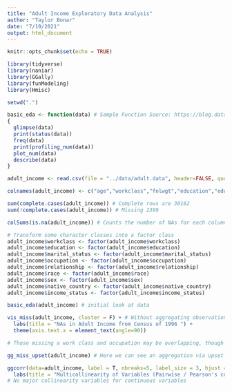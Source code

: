 ```yaml
---
title: "Adult Income Exploratory Data Analysis"
author: "Taylor Bonar"
date: "7/19/2021"
output: html_document
---
```


```r
knitr::opts_chunk$set(echo = TRUE)

library(tidyverse)
library(naniar)
library(GGally)
library(funModeling)
library(Hmisc)

setwd(".")

basic_eda <- function(data) # Sample Function Source: https://blog.datascienceheroes.com/exploratory-data-analysis-in-r-intro/
{
  glimpse(data)
  print(status(data))
  freq(data) 
  print(profiling_num(data))
  plot_num(data)
  describe(data)
}

```

```r

adult_income <- read.csv(file = "../data/adult.data", header=FALSE, quote="", na.strings = "?")

colnames(adult_income) <- c("age","workclass","fnlwgt","education","education_num","marital_status","occupation","relationship","race","sex","capital_gain","capital_loss","hours_per_week","native_country","income_status")

sum(complete.cases(adult_income)) # Complete rows are 30162
sum(!complete.cases(adult_income)) # Missing 2399 

colSums(is.na(adult_income)) # Counts the number of NAs for each column - majority in occupation, workclass, and native_country

# Transform some character classes into a factor class
adult_income$workclass <- factor(adult_income$workclass)
adult_income$education <- factor(adult_income$education)
adult_income$marital_status <- factor(adult_income$marital_status)
adult_income$occupation <- factor(adult_income$occupation)
adult_income$relationship <- factor(adult_income$relationship)
adult_income$race <- factor(adult_income$race)
adult_income$sex <- factor(adult_income$sex)
adult_income$native_country <- factor(adult_income$native_country)
adult_income$income_status <- factor(adult_income$income_status)

```

```r
basic_eda(adult_income) # initial look at data

vis_miss(adult_income, cluster = F) + # Without aggregating observations
  labs(title = "NAs in Adult Income from Census of 1996 ") +
  theme(axis.text.x = element_text(angle=90))

# Those missing a work class and occupation may be overlapping, though overall only 0.9% of data is missing

gg_miss_upset(adult_income) # Here we can see an aggregation via upset plot (reference: https://www.youtube.com/watch?v=-IfF2wGw7Qk )

ggcorr(data=adult_income, label = T, nbreaks=5, label_size = 3, hjust = 0.9, size = 3, layout.exp = 4) +
  labs(title = "Multicollinearity of Variables (Pairwise / Pearson's correlation)")
# No major collinearity variables for continuous variables 
```

